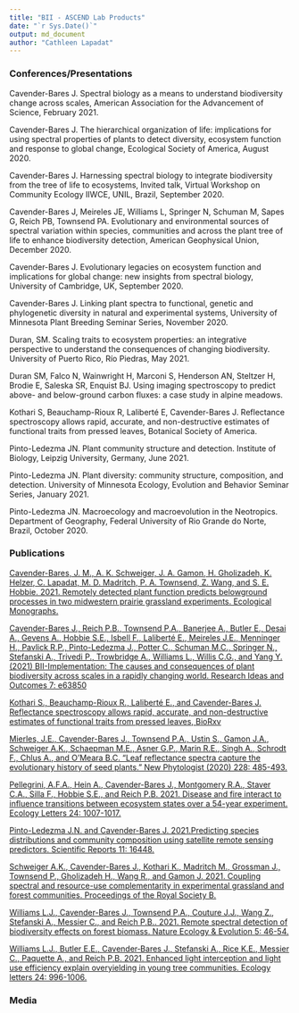 ---
title: "BII - ASCEND Lab Products"
date: "`r Sys.Date()`"
output: md_document
author: "Cathleen Lapadat"
---

### Conferences/Presentations  
Cavender-Bares J. Spectral biology as a means to understand biodiversity change across scales, American Association for the Advancement of Science, February 2021.  

Cavender-Bares J. The hierarchical organization of life: implications for using spectral properties of plants to detect diversity, ecosystem function and response to global change, Ecological Society of America, August 2020.  

Cavender-Bares J. Harnessing spectral biology to integrate biodiversity from the tree of life to ecosystems, Invited talk, Virtual Workshop on Community Ecology IIWCE, UNIL, Brazil, September 2020.  

Cavender-Bares J, Meireles JE, Williams L, Springer N, Schuman M, Sapes G, Reich PB, Townsend PA. Evolutionary and environmental sources of spectral variation within species, communities and across the plant tree of life to enhance biodiversity detection, American Geophysical Union, December 2020.  

Cavender-Bares J. Evolutionary legacies on ecosystem function and implications for global change: new insights from spectral biology, University of Cambridge, UK, September 2020.  

Cavender-Bares J. Linking plant spectra to functional, genetic and phylogenetic diversity in natural and experimental systems, University of Minnesota Plant Breeding Seminar Series, November 2020.  

Duran, SM. Scaling traits to ecosystem properties: an integrative perspective to understand the consequences of changing biodiversity. University of Puerto Rico, Río Piedras, May 2021.  

Duran SM, Falco N, Wainwright H, Marconi S, Henderson AN, Steltzer H, Brodie E, Saleska SR, Enquist BJ. Using imaging spectroscopy to predict above- and below-ground carbon fluxes: a case study in alpine meadows.  

Kothari S, Beauchamp-Rioux R, Laliberté E, Cavender-Bares J. Reflectance spectroscopy allows rapid, accurate, and non-destructive estimates of functional traits from pressed leaves, Botanical Society of America.  


Pinto-Ledezma JN. Plant community structure and detection. Institute of Biology, Leipzig University, Germany, June 2021.  

Pinto-Ledezma JN. Plant diversity: community structure, composition, and detection. University of Minnesota Ecology, Evolution and Behavior Seminar Series, January 2021.  

Pinto-Ledezma JN. Macroecology and macroevolution in the Neotropics. Department of Geography, Federal University of Rio Grande do Norte, Brazil, October 2020.  

### Publications

[Cavender-Bares, J. M., A. K. Schweiger, J. A. Gamon, H. Gholizadeh, K. Helzer, C. Lapadat, M. D. Madritch, P. A. Townsend, Z. Wang, and S. E. Hobbie. 2021. Remotely detected plant function predicts belowground processes in two midwestern prairie grassland experiments. Ecological Monographs.](https://drive.google.com/file/d/1DW-qOfKmyb0_joAXMiOsB2_mSCniYQzD/view?usp=sharing)  

[Cavender-Bares J., Reich P.B., Townsend P.A., Banerjee A., Butler E., Desai A., Gevens A., Hobbie S.E., Isbell F., Laliberté E., Meireles J.E., Menninger H., Pavlick R.P., Pinto-Ledezma J., Potter C., Schuman M.C., Springer N., Stefanski A., Trivedi P., Trowbridge A., Williams L., Willis C.G., and Yang Y. (2021) BII-Implementation: The causes and consequences of plant biodiversity across scales in a rapidly changing world. Research Ideas and Outcomes 7: e63850](https://drive.google.com/file/d/1yN_vTELn9VL_oqnL88sYvCpNsg187MX5/view?usp=sharing)  

[Kothari S., Beauchamp-Rioux R., Laliberté E., and Cavender-Bares J. Reflectance spectroscopy allows rapid, accurate, and non-destructive estimates of functional traits from pressed leaves, BioRxv](https://drive.google.com/file/d/1LMNr1qep57wswj7q-Wtsxi3DzAovcHwV/view?usp=sharing)  

[Mierles, J.E., Cavender-Bares J., Townsend P.A., Ustin S., Gamon J.A., Schweiger A.K., Schaepman M.E., Asner G.P., Marin R.E., Singh A., Schrodt F., Chlus A., and O'Meara B.C. "Leaf reflectance spectra capture the evolutionary history of seed plants." New Phytologist (2020) 228: 485-493.](https://drive.google.com/file/d/1LenOzmAcmaYjAXsFfDvhxn30E2Ctf9lv/view?usp=sharing)  

[Pellegrini, A.F.A., Hein A., Cavender-Bares J., Montgomery R.A., Staver C.A., Silla F., Hobbie S.E., and Reich P.B. 2021. Disease and fire interact to influence transitions between ecosystem states over a 54-year experiment. Ecology Letters 24: 1007-1017.](https://drive.google.com/file/d/1zt2TIgt2LgbtvbB-KKKJ7jwk8tppMGI9/view?usp=sharing)  

[Pinto-Ledezma J.N. and Cavender-Bares J. 2021.Predicting species distributions and community composition using satellite remote sensing predictors. Scientific Reports 11: 16448.](https://drive.google.com/file/d/1uLwRU0Vs28mNGVnQK7Zf3H7E82tAytS_/view?usp=sharing)  

[Schweiger A.K., Cavender-Bares J., Kothari K., Madritch M., Grossman J., Townsend P., Gholizadeh H., Wang R., and Gamon J. 2021. Coupling spectral and resource-use complementarity in experimental grassland and forest communities. Proceedings of the Royal Society B.](https://drive.google.com/file/d/19_TggiyG3GhGOYkfauWW-KxSfESVLNBm/view?usp=sharing)  

[Williams L.J., Cavender-Bares J., Townsend P.A., Couture J.J., Wang Z., Stefanski A., Messier C., and Reich P.B.. 2021. Remote spectral detection of biodiversity effects on forest biomass. Nature Ecology & Evolution 5: 46-54.](https://drive.google.com/file/d/1oTQ6Y-YDAXHprPeod5kzh1hHYpkBeEYz/view?usp=sharing)  

[Williams L.J., Butler E.E., Cavender‐Bares J., Stefanski A., Rice K.E., Messier C., Paquette A., and Reich P.B. 2021. Enhanced light interception and light use efficiency explain overyielding in young tree communities. Ecology letters 24: 996-1006.](https://drive.google.com/file/d/1DW-qOfKmyb0_joAXMiOsB2_mSCniYQzD/view?usp=sharing)  

### Media